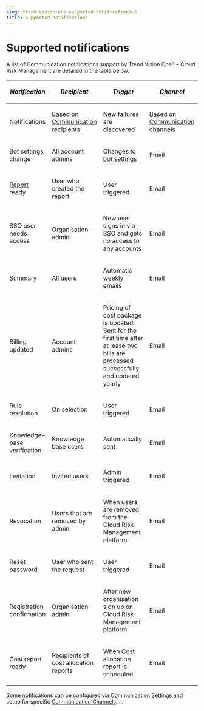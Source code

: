 ```yaml
---
slug: trend-vision-one-supported-notifications-2
title: Supported notifications
---
```

# Supported notifications

A list of Communication notifications support by Trend Vision One™ – Cloud Risk Management are detailed in the table below.

<table>
<thead>
<tr>
<th><p><em>Notification</em></p></th>
<th><p><em>Recipient</em></p></th>
<th><p><em>Trigger</em></p></th>
<th><p><em>Channel</em></p></th>
</tr>
</thead>
<tbody>
<tr>
<td><p>Notifications</p></td>
<td><p>Based on <a href="trend-vision-one-communication-recipients">Communication recipients</a></p></td>
<td><p><a href="trend-vision-one-model-check">New failures</a> are discovered</p></td>
<td><p>Based on <a href="trend-vision-one-communication-integrations">Communication channels</a></p></td>
</tr>
<tr>
<td><p>Bot settings change</p></td>
<td><p>All account admins</p></td>
<td><p>Changes to <a href="trend-vision-one-settings-cloud-posture">bot settings</a></p></td>
<td><p>Email</p></td>
</tr>
<tr>
<td><p><a href="trend-vision-one-rules-status-reports">Report</a> ready</p></td>
<td><p>User who created the report</p></td>
<td><p>User triggered</p></td>
<td><p>Email</p></td>
</tr>
<tr>
<td><p>SSO user needs access</p></td>
<td><p>Organisation admin</p></td>
<td><p>New user signs in via SSO and gets no access to any accounts</p></td>
<td><p>Email</p></td>
</tr>
<tr>
<td><p>Summary</p></td>
<td><p>All users</p></td>
<td><p>Automatic weekly emails</p></td>
<td><p>Email</p></td>
</tr>
<tr>
<td><p>Billing updated</p></td>
<td><p>Account admins</p></td>
<td><p>Pricing of cost package is updated. Sent for the first time after at lease two bills are processed successfully and updated yearly</p></td>
<td><p>Email</p></td>
</tr>
<tr>
<td><p>Rule resolution</p></td>
<td><p>On selection</p></td>
<td><p>User triggered</p></td>
<td><p>Email</p></td>
</tr>
<tr>
<td><p>Knowledge-base verification</p></td>
<td><p>Knowledge base users</p></td>
<td><p>Automatically sent</p></td>
<td><p>Email</p></td>
</tr>
<tr>
<td><p>Invitation</p></td>
<td><p>Invited users</p></td>
<td><p>Admin triggered</p></td>
<td><p>Email</p></td>
</tr>
<tr>
<td><p>Revocation</p></td>
<td><p>Users that are removed by admin</p></td>
<td><p>When users are removed from the Cloud Risk Management platform</p></td>
<td><p>Email</p></td>
</tr>
<tr>
<td><p>Reset password</p></td>
<td><p>User who sent the request</p></td>
<td><p>User triggered</p></td>
<td><p>Email</p></td>
</tr>
<tr>
<td><p>Registration confirmation</p></td>
<td><p>Organisation admin</p></td>
<td><p>After new organisation sign up on Cloud Risk Management platform</p></td>
<td><p>Email</p></td>
</tr>
<tr>
<td><p>Cost report ready</p></td>
<td><p>Recipients of cost allocation reports</p></td>
<td><p>When Cost allocation report is scheduled</p></td>
<td><p>Email</p></td>
</tr>
</tbody>
</table>

Some notifications can be configured via [Communication Settings](settings-for-notifications.mdx) and setup for specific [Communication Channels](communication-integrations.mdx).
:::
